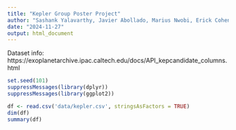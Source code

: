 ```yaml
---
title: "Kepler Group Poster Project"
author: "Sashank Yalavarthy, Javier Abollado, Marius Nwobi, Erick Cohen. Alekhya Vittalam, Akshay Gupta"
date: "2024-11-27"
output: html_document
---
```


Dataset info: https://exoplanetarchive.ipac.caltech.edu/docs/API_kepcandidate_columns.html

```r
set.seed(101)
suppressMessages(library(dplyr))
suppressMessages(library(ggplot2))

df <- read.csv('data/kepler.csv', stringsAsFactors = TRUE)
dim(df)
summary(df)
```

